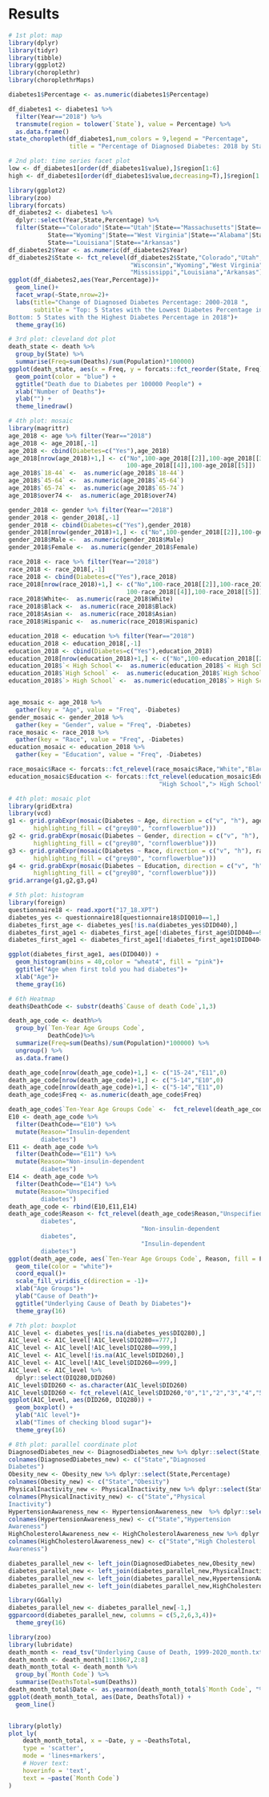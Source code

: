 # Results

```r
# 1st plot: map
library(dplyr)
library(tidyr)
library(tibble)
library(ggplot2)
library(choroplethr)
library(choroplethrMaps)

diabetes1$Percentage <- as.numeric(diabetes1$Percentage)

df_diabetes1 <- diabetes1 %>% 
  filter(Year=="2018") %>% 
  transmute(region = tolower(`State`), value = Percentage) %>% 
  as.data.frame()
state_choropleth(df_diabetes1,num_colors = 9,legend = "Percentage",
                 title = "Percentage of Diagnosed Diabetes: 2018 by State")
```



```r
# 2nd plot: time series facet plot
low <- df_diabetes1[order(df_diabetes1$value),]$region[1:6]
high <- df_diabetes1[order(df_diabetes1$value,decreasing=T),]$region[1:6]

library(ggplot2)
library(zoo)
library(forcats)
df_diabetes2 <- diabetes1 %>%
  dplyr::select(Year,State,Percentage) %>% 
  filter(State=="Colorado"|State=="Utah"|State=="Massachusetts"|State=="Wisconsin"|
           State=="Wyoming"|State=="West Virginia"|State=="Alabama"|State=="Mississippi"|
           State=="Louisiana"|State=="Arkansas")
df_diabetes2$Year <- as.numeric(df_diabetes2$Year)
df_diabetes2$State <- fct_relevel(df_diabetes2$State,"Colorado","Utah","Massachusetts",
                                  "Wisconsin","Wyoming","West Virginia","Alabama",
                                  "Mississippi","Louisiana","Arkansas")
ggplot(df_diabetes2,aes(Year,Percentage))+
  geom_line()+
  facet_wrap(~State,nrow=2)+
  labs(title="Change of Diagnosed Diabetes Percentage: 2000-2018 ",
       subtitle = "Top: 5 States with the Lowest Diabetes Percentage in 2018
Bottom: 5 States with the Highest Diabetes Percentage in 2018")+
  theme_gray(16)
```

```r
# 3rd plot: cleveland dot plot
death_state <- death %>% 
  group_by(State) %>% 
  summarise(Freq=sum(Deaths)/sum(Population)*100000)
ggplot(death_state, aes(x = Freq, y = forcats::fct_reorder(State, Freq))) +
  geom_point(color = "blue") +
  ggtitle("Death due to Diabetes per 100000 People") +
  xlab("Number of Deaths")+
  ylab("") +
  theme_linedraw()
```

```r
# 4th plot: mosaic
library(magrittr)
age_2018 <- age %>% filter(Year=="2018")
age_2018 <- age_2018[,-1]
age_2018 <- cbind(Diabetes=c("Yes"),age_2018)
age_2018[nrow(age_2018)+1,] <- c("No",100-age_2018[[2]],100-age_2018[[3]],
                                 100-age_2018[[4]],100-age_2018[[5]])
age_2018$`18-44` <-  as.numeric(age_2018$`18-44`)
age_2018$`45-64` <-  as.numeric(age_2018$`45-64`)
age_2018$`65-74` <-  as.numeric(age_2018$`65-74`)
age_2018$over74 <-  as.numeric(age_2018$over74)

gender_2018 <- gender %>% filter(Year=="2018")
gender_2018 <- gender_2018[,-1]
gender_2018 <- cbind(Diabetes=c("Yes"),gender_2018)
gender_2018[nrow(gender_2018)+1,] <- c("No",100-gender_2018[[2]],100-gender_2018[[3]])
gender_2018$Male <-  as.numeric(gender_2018$Male)
gender_2018$Female <-  as.numeric(gender_2018$Female)

race_2018 <- race %>% filter(Year=="2018")
race_2018 <- race_2018[,-1]
race_2018 <- cbind(Diabetes=c("Yes"),race_2018)
race_2018[nrow(race_2018)+1,] <- c("No",100-race_2018[[2]],100-race_2018[[3]],
                                 100-race_2018[[4]],100-race_2018[[5]])
race_2018$White<-  as.numeric(race_2018$White)
race_2018$Black <-  as.numeric(race_2018$Black)
race_2018$Asian <-  as.numeric(race_2018$Asian)
race_2018$Hispanic <-  as.numeric(race_2018$Hispanic)

education_2018 <- education %>% filter(Year=="2018")
education_2018 <- education_2018[,-1]
education_2018 <- cbind(Diabetes=c("Yes"),education_2018)
education_2018[nrow(education_2018)+1,] <- c("No",100-education_2018[[2]],100-education_2018[[3]],100-education_2018[[4]])
education_2018$`< High School`<-  as.numeric(education_2018$`< High School`)
education_2018$`High School` <-  as.numeric(education_2018$`High School`)
education_2018$`> High School` <-  as.numeric(education_2018$`> High School`)


age_mosaic <- age_2018 %>%
  gather(key = "Age", value = "Freq", -Diabetes)
gender_mosaic <- gender_2018 %>%
  gather(key = "Gender", value = "Freq", -Diabetes)
race_mosaic <- race_2018 %>%
  gather(key = "Race", value = "Freq", -Diabetes)
education_mosaic <- education_2018 %>%
  gather(key = "Education", value = "Freq", -Diabetes)

race_mosaic$Race <- forcats::fct_relevel(race_mosaic$Race,"White","Black","Asian","Hispanic")
education_mosaic$Education <- forcats::fct_relevel(education_mosaic$Education,"< High School",
                                          "High School","> High School")
```

```r
# 4th plot: mosaic plot
library(gridExtra)
library(vcd)
g1 <- grid.grabExpr(mosaic(Diabetes ~ Age, direction = c("v", "h"), age_mosaic,
       highlighting_fill = c("grey80", "cornflowerblue")))
g2 <- grid.grabExpr(mosaic(Diabetes ~ Gender, direction = c("v", "h"), gender_mosaic,
       highlighting_fill = c("grey80", "cornflowerblue")))
g3 <- grid.grabExpr(mosaic(Diabetes ~ Race, direction = c("v", "h"), race_mosaic,
       highlighting_fill = c("grey80", "cornflowerblue")))
g4 <- grid.grabExpr(mosaic(Diabetes ~ Education, direction = c("v", "h"), education_mosaic,
       highlighting_fill = c("grey80", "cornflowerblue")))
grid.arrange(g1,g2,g3,g4)
```
```r
# 5th plot: histogram
library(foreign)
questionnaire18 <- read.xport("17_18.XPT")
diabetes_yes <- questionnaire18[questionnaire18$DIQ010==1,]
diabetes_first_age <- diabetes_yes[!is.na(diabetes_yes$DID040),]
diabetes_first_age1 <- diabetes_first_age[!diabetes_first_age$DID040==999,]
diabetes_first_age1 <- diabetes_first_age1[!diabetes_first_age1$DID040==666,]

ggplot(diabetes_first_age1, aes(DID040)) +
  geom_histogram(bins = 40,color = "wheat4", fill = "pink")+
  ggtitle("Age when first told you had diabetes")+
  xlab("Age")+
  theme_gray(16)

```
```r
# 6th Heatmap
death$DeathCode <- substr(death$`Cause of death Code`,1,3)

death_age_code <- death%>%
  group_by(`Ten-Year Age Groups Code`,
           DeathCode)%>%
  summarize(Freq=sum(Deaths)/sum(Population)*100000) %>% 
  ungroup() %>% 
  as.data.frame()

death_age_code[nrow(death_age_code)+1,] <- c("15-24","E11",0)
death_age_code[nrow(death_age_code)+1,] <- c("5-14","E10",0)
death_age_code[nrow(death_age_code)+1,] <- c("5-14","E11",0)
death_age_code$Freq <- as.numeric(death_age_code$Freq)

death_age_code$`Ten-Year Age Groups Code` <-  fct_relevel(death_age_code$`Ten-Year Age Groups Code`,"5-14","15-24","25-34","35-44","45-54","55-64","65-74","75-84","85+")
E10 <- death_age_code %>%
  filter(DeathCode=="E10") %>% 
  mutate(Reason="Insulin-dependent 
         diabetes")
E11 <- death_age_code %>%
  filter(DeathCode=="E11") %>% 
  mutate(Reason="Non-insulin-dependent 
         diabetes")
E14 <- death_age_code %>%
  filter(DeathCode=="E14") %>% 
  mutate(Reason="Unspecified 
         diabetes")
death_age_code <- rbind(E10,E11,E14)
death_age_code$Reason <- fct_relevel(death_age_code$Reason,"Unspecified 
         diabetes",
                                     "Non-insulin-dependent 
         diabetes",
                                     "Insulin-dependent 
         diabetes")
ggplot(death_age_code, aes(`Ten-Year Age Groups Code`, Reason, fill = Freq)) + 
  geom_tile(color = "white")+
  coord_equal()+
  scale_fill_viridis_c(direction = -1)+
  xlab("Age Groups")+
  ylab("Cause of Death")+
  ggtitle("Underlying Cause of Death by Diabetes")+
  theme_gray(16)
```


```r
# 7th plot: boxplot
A1C_level <- diabetes_yes[!is.na(diabetes_yes$DIQ280),]
A1C_level <- A1C_level[!A1C_level$DIQ280==777,]
A1C_level <- A1C_level[!A1C_level$DIQ280==999,]
A1C_level <- A1C_level[!is.na(A1C_level$DID260),]
A1C_level <- A1C_level[!A1C_level$DID260==999,]
A1C_level <- A1C_level %>% 
  dplyr::select(DIQ280,DID260)
A1C_level$DID260 <- as.character(A1C_level$DID260)
A1C_level$DID260 <- fct_relevel(A1C_level$DID260,"0","1","2","3","4","5","6","7","10")
ggplot(A1C_level, aes(DID260, DIQ280)) + 
  geom_boxplot() + 
  ylab("A1C level")+
  xlab("Times of checking blood sugar")+
  theme_grey(16)

```


```r
# 8th plot: parallel coordinate plot
DiagnosedDiabetes_new <- DiagnosedDiabetes_new %>% dplyr::select(State,Percentage)
colnames(DiagnosedDiabetes_new) <- c("State","Diagnosed
Diabetes")
Obesity_new <- Obesity_new %>% dplyr::select(State,Percentage)
colnames(Obesity_new) <- c("State","Obesity")
PhysicalInactivity_new <- PhysicalInactivity_new %>% dplyr::select(State,Percentage)
colnames(PhysicalInactivity_new) <- c("State","Physical
Inactivity")
HypertensionAwareness_new <- HypertensionAwareness_new  %>% dplyr::select(State,Percentage)
colnames(HypertensionAwareness_new) <- c("State","Hypertension
Awareness")
HighCholesterolAwareness_new <- HighCholesterolAwareness_new %>% dplyr::select(State,Percentage)
colnames(HighCholesterolAwareness_new) <- c("State","High Cholesterol
Awareness")

diabetes_parallel_new <- left_join(DiagnosedDiabetes_new,Obesity_new)
diabetes_parallel_new <- left_join(diabetes_parallel_new,PhysicalInactivity_new)
diabetes_parallel_new <- left_join(diabetes_parallel_new,HypertensionAwareness_new)
diabetes_parallel_new <- left_join(diabetes_parallel_new,HighCholesterolAwareness_new)

library(GGally) 
diabetes_parallel_new <- diabetes_parallel_new[-1,]
ggparcoord(diabetes_parallel_new, columns = c(5,2,6,3,4))+
  theme_grey(16)
```
```r
library(zoo)
library(lubridate)
death_month <- read_tsv("Underlying Cause of Death, 1999-2020_month.txt")
death_month <- death_month[1:13067,2:8]
death_month_total <- death_month %>% 
  group_by(`Month Code`) %>% 
  summarise(DeathsTotal=sum(Deaths))
death_month_total$Date <- as.yearmon(death_month_total$`Month Code`, "%Y/%m")
ggplot(death_month_total, aes(Date, DeathsTotal)) + 
  geom_line()


library(plotly)
plot_ly(
    death_month_total, x = ~Date, y = ~DeathsTotal,
    type = 'scatter',
    mode = 'lines+markers',
    # Hover text:
    hoverinfo = 'text',
    text = ~paste(`Month Code`)
)

```


